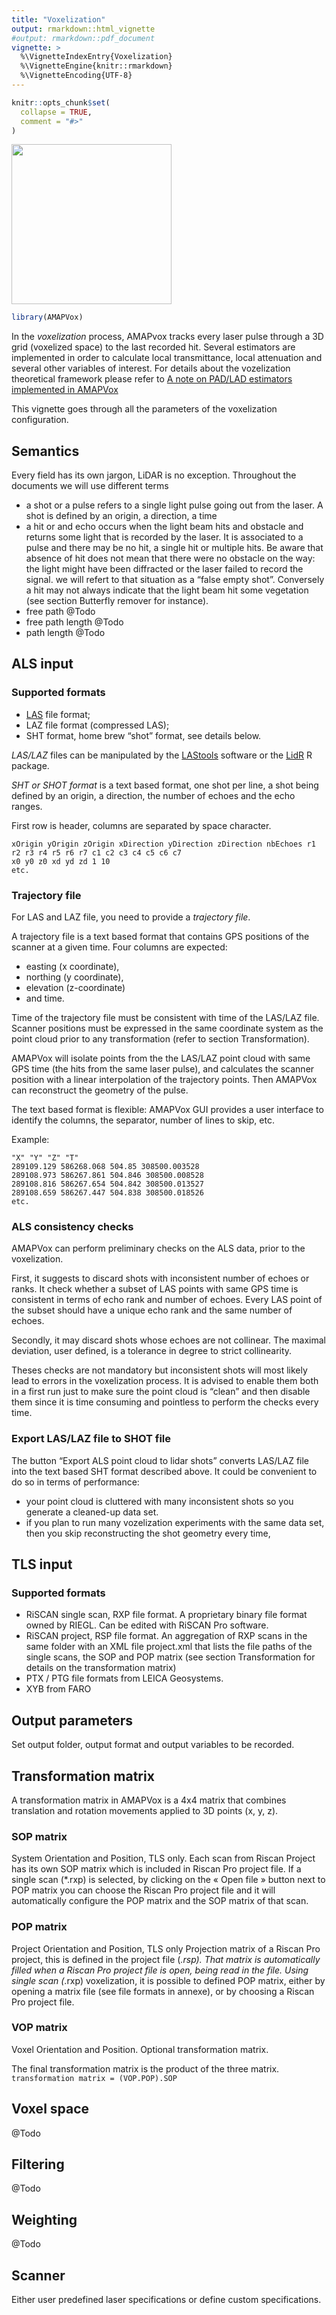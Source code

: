 ```yaml
---
title: "Voxelization"
output: rmarkdown::html_vignette
#output: rmarkdown::pdf_document
vignette: >
  %\VignetteIndexEntry{Voxelization}
  %\VignetteEngine{knitr::rmarkdown}
  %\VignetteEncoding{UTF-8}
---
```


```r
knitr::opts_chunk$set(
  collapse = TRUE,
  comment = "#>"
)
```

<!-- AMAPVox logo -->
![](rsc/amapvox-logo.png){width=256px}

```r
library(AMAPVox)
```

In the *voxelization* process, AMAPvox tracks every laser pulse through a 3D grid
(voxelized space) to the last recorded hit. Several estimators are implemented 
in order to calculate local transmittance, local attenuation and several other
variables of interest. For details about the vozelization theoretical framework
please refer to 
[A note on PAD/LAD estimators implemented in AMAPVox](https://doi.org/10.23708/1AJNMP)

This vignette goes through all the parameters of the voxelization configuration.

## Semantics

Every field has its own jargon, LiDAR is no exception. Throughout the documents
we will use different terms

- a shot or a pulse refers to a single light pulse going out from the laser. A shot
is defined by an origin, a direction, a time
- a hit or and echo occurs when the light beam hits and obstacle and returns
some light that is recorded by the laser. It is associated to a pulse and there
may be no hit, a single hit or multiple hits. Be aware that absence of hit does
not mean that there were no obstacle on the way: the light might have been 
diffracted or the laser failed to record the signal. we will refert to that situation
as a "false empty shot". Conversely a hit may not always indicate that the
light beam hit some vegetation (see section Butterfly remover for instance).
- free path @Todo
- free path length @Todo
- path length @Todo

## ALS input

### Supported formats

- [LAS](https://en.wikipedia.org/wiki/LAS_file_format) file format;
- LAZ file format (compressed LAS);
- SHT format, home brew "shot" format, see details below.

*LAS/LAZ* files can be manipulated by the [LAStools](http://lastools.org/)
software or the [LidR](https://cran.r-project.org/web/packages/lidR/) R package.

*SHT or SHOT format* is a text based format, one shot per line, a shot being
defined by an origin, a direction, the number of echoes and the echo ranges.

First row is header, columns are separated by space character.

```
xOrigin yOrigin zOrigin xDirection yDirection zDirection nbEchoes r1 r2 r3 r4 r5 r6 r7 c1 c2 c3 c4 c5 c6 c7
x0 y0 z0 xd yd zd 1 10
etc.
```

### Trajectory file

For LAS and LAZ file, you need to provide a *trajectory file*.

A trajectory file is a text based format that contains GPS positions of the
scanner at a given time.
Four columns are expected:

- easting (x coordinate),
- northing (y coordinate),
- elevation (z-coordinate)
- and time.

Time of the trajectory file must be consistent with time of the LAS/LAZ file. 
Scanner positions must be expressed in the same coordinate system as the point
cloud prior to any transformation (refer to section Transformation).

AMAPVox will isolate points from the the LAS/LAZ point cloud with same GPS time
(the hits from the same laser pulse), and calculates the scanner position with
a linear interpolation of the trajectory points. Then AMAPVox can reconstruct
the geometry of the pulse.

The text based format is flexible: AMAPVox GUI provides a user interface to 
identify the columns, the separator, number of lines to skip, etc.

Example:

```
"X" "Y" "Z" "T"
289109.129 586268.068 504.85 308500.003528
289108.973 586267.861 504.846 308500.008528
289108.816 586267.654 504.842 308500.013527
289108.659 586267.447 504.838 308500.018526
etc.
```

### ALS consistency checks

AMAPVox can perform preliminary checks on the ALS data, prior to the voxelization.

First, it suggests to discard shots with inconsistent number of echoes or ranks.
It check whether a subset of LAS points with same GPS time is consistent in
terms of echo rank and number of echoes. Every LAS point of the subset should
have a unique echo rank and the same number of echoes.

Secondly, it may discard shots whose echoes are not collinear. The maximal
deviation, user defined, is a tolerance in degree to strict collinearity.

Theses checks are not mandatory but inconsistent shots will most likely lead to
errors in the voxelization process. It is advised to enable them both in a first
run just to make sure the point cloud is "clean" and then disable them since it
is time consuming and pointless to perform the checks every time.

### Export LAS/LAZ file to SHOT file

The button "Export ALS point cloud to lidar shots" converts LAS/LAZ file into
the text based SHT format described above. It could be convenient to do so in
terms of performance: 

- your point cloud is cluttered with many inconsistent shots so you generate a
cleaned-up data set.
- if you plan to run many vozelization experiments with the same data set, then
you skip reconstructing the shot geometry every time,

## TLS input

### Supported formats

- RiSCAN single scan, RXP file format. A proprietary binary file format owned
by RIEGL. Can be edited with RiSCAN Pro software. 
- RiSCAN project, RSP file format. An aggregation of RXP scans in the same folder
with an XML file project.xml that lists the file paths of the single scans, the
SOP and POP matrix (see section Transformation for details on the
transformation matrix)
- PTX / PTG file formats from LEICA Geosystems.
- XYB from FARO

## Output parameters

Set output folder, output format and output variables to be recorded.

## Transformation matrix

A transformation matrix in AMAPVox is a 4x4 matrix that combines translation and
rotation movements applied to 3D points (x, y, z).

### SOP matrix

System Orientation and Position, TLS only.
Each scan from Riscan Project has its own SOP matrix which is included in Riscan Pro project file.
If a single scan (*.rxp) is selected, by clicking on the  « Open file » button next to POP matrix you can choose the Riscan Pro project file and it will automatically configure the POP matrix and the SOP matrix of that scan.

### POP matrix

Project Orientation and Position, TLS only
Projection matrix of a Riscan Pro project, this is defined in the project file (*.rsp).
That matrix is automatically filled when a Riscan Pro project file is open, being read in the file.
Using single scan (*.rxp) voxelization, it is possible to defined POP matrix, either by opening a matrix file (see file formats in annexe), or by choosing a Riscan Pro project file.

### VOP matrix

Voxel Orientation and Position.
Optional transformation matrix.

The final transformation matrix is the product of the three matrix.
`transformation matrix = (VOP.POP).SOP`

## Voxel space

@Todo

## Filtering

@Todo

## Weighting

@Todo

## Scanner

Either user predefined laser specifications or define custom specifications.

